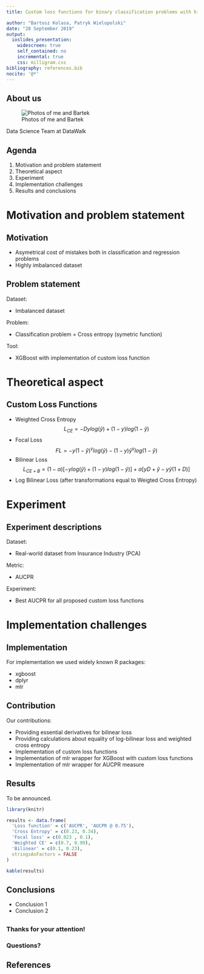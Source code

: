```yaml
---
title: Custom loss functions for binary classification problems with highly imbalanced dataset <br> using Extreme Gradient Boosted Trees

author: "Bartosz Kolasa, Patryk Wielopolski"
date: "28 September 2019"
output: 
  ioslides_presentation:
    widescreen: true
    self_contained: no
    incremental: true
    css: milligram.css
bibliography: references.bib
nocite: '@*'
---
```


## About us

![Photos of me and Bartek](image.png)

Data Science Team at DataWalk

## Agenda

1) Motivation and problem statement 
2) Theoretical aspect
3) Experiment
4) Implementation challenges
5) Results and conclusions

# Motivation and problem statement

## Motivation 

- Asymetrical cost of mistakes both in classification and regression problems
- Highly imbalanced dataset


## Problem statement

Dataset:

- Imbalanced dataset

Problem: 

- Classification problem = Cross entropy (symetric function)

Tool: 

- XGBoost with implementation of custom loss function

# Theoretical aspect

## Custom Loss Functions {.smaller}

- Weighted Cross Entropy
$$ L_{CE}=−Dylog(\hat{y})+(1−y)log(1−\hat{y}) $$
- Focal Loss
$$ FL = -y(1-\hat{y})^{\gamma}log(\hat{y}) - (1-y)\hat{y}^{\gamma}log(1-\hat{y}) $$
- Bilinear Loss
$$ L_{CE+B}=(1-\alpha)[−ylog(\hat{y})+(1−y)log(1−\hat{y})] + \alpha[yD + \hat{y} -y\hat{y}(1+D)]$$
- Log Bilinear Loss (after transformations equal to Weigted Cross Entropy)

# Experiment

## Experiment descriptions

Dataset:

- Real-world dataset from Insurance Industry (PCA)

Metric:

- AUCPR

Experiment:

- Best AUCPR for all proposed custom loss functions

# Implementation challenges

## Implementation

For implementation we used widely known R packages:

- xgboost
- dplyr
- mlr

## Contribution

Our contributions:

- Providing essential derivatives for bilinear loss
- Providing calculations about equality of log-bilinear loss and weighted cross entropy
- Implementation of custom loss functions
- Implementation of mlr wrapper for XGBoost with custom loss functions
- Implementation of mlr wrapper for AUCPR measure

## Results

To be announced.
```r
library(knitr)

results <- data.frame(
  'Loss function' = c('AUCPR', 'AUCPR @ 0.75'),
  'Cross Entropy' = c(0.23, 0.34),
  'Focal loss' = c(0.023 , 0.1),
  'Weighted CE' = c(0.7, 0.99),
  'Bilinear' = c(0.1, 0.23),
  stringsAsFactors = FALSE
)

kable(results)
```

## Conclusions

- Conclusion 1
- Conclusion 2

## {.flexbox .vcenter}

### Thanks for your attention!

### Questions?

## References



